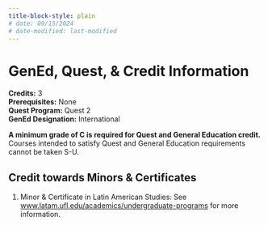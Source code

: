 ```yaml
---
title-block-style: plain
# date: 09/15/2024
# date-modified: last-modified
---
```

# GenEd, Quest, & Credit Information
<!-- # GenEd, Quest, & Credit Information {.unnumbered} -->


**Credits:** 3  
**Prerequisites:** None  
**Quest Program:** Quest 2    <!-- -   GenEd Biological Sciences -->  
**GenEd Designation:** International  


**A minimum grade of C is required for Quest and General Education credit.** Courses intended to satisfy Quest and General Education requirements cannot be taken S-U. 
<!-- *This course fulfills the following Quest and GenEd requirements:* -->



## Credit towards Minors & Certificates   {.unnumbered}

1. Minor & Certificate in Latin American Studies: See [www.latam.ufl.edu/academics/undergraduate-programs](https://www.latam.ufl.edu/academics/undergraduate-programs/) for more information.
